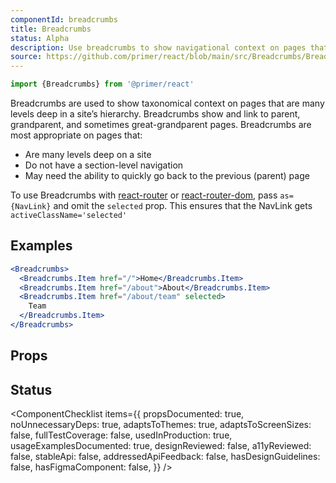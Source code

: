 ```yaml
---
componentId: breadcrumbs
title: Breadcrumbs
status: Alpha
description: Use breadcrumbs to show navigational context on pages that are many levels deep in a site’s hierarchy. Breadcrumbs show and link to parent, grandparent, and sometimes great-grandparent pages.
source: https://github.com/primer/react/blob/main/src/Breadcrumbs/Breadcrumbs.tsx
---
```



```js
import {Breadcrumbs} from '@primer/react'
```

Breadcrumbs are used to show taxonomical context on pages that are many levels deep in a site’s hierarchy. Breadcrumbs show and link to parent, grandparent, and sometimes great-grandparent pages. Breadcrumbs are most appropriate on pages that:

- Are many levels deep on a site
- Do not have a section-level navigation
- May need the ability to quickly go back to the previous (parent) page

To use Breadcrumbs with [react-router](https://github.com/ReactTraining/react-router) or
[react-router-dom](https://www.npmjs.com/package/react-router-dom), pass
`as={NavLink}` and omit the `selected` prop.
This ensures that the NavLink gets `activeClassName='selected'`

## Examples

```jsx live
<Breadcrumbs>
  <Breadcrumbs.Item href="/">Home</Breadcrumbs.Item>
  <Breadcrumbs.Item href="/about">About</Breadcrumbs.Item>
  <Breadcrumbs.Item href="/about/team" selected>
    Team
  </Breadcrumbs.Item>
</Breadcrumbs>
```

## Props

<ComponentProps data={data} />

## Status

<ComponentChecklist
  items={{
    propsDocumented: true,
    noUnnecessaryDeps: true,
    adaptsToThemes: true,
    adaptsToScreenSizes: false,
    fullTestCoverage: false,
    usedInProduction: true,
    usageExamplesDocumented: true,
    designReviewed: false,
    a11yReviewed: false,
    stableApi: false,
    addressedApiFeedback: false,
    hasDesignGuidelines: false,
    hasFigmaComponent: false,
  }}
/>
